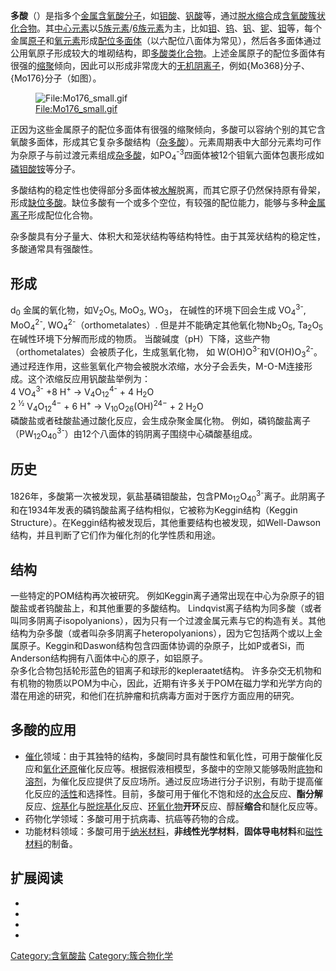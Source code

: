'''多酸'''（{{lang-en|Polyoxometalate}}）是指多个[[金属含氧酸|金属含氧酸]][[分子|分子]]，如[[钼酸|钼酸]]、[[钒酸|钒酸]]等，通过[[脱水缩合|脱水缩合]]成[[含氧酸|含氧酸]][[簇状化合物|簇状化合物]]。其[[中心元素|中心元素]]以[[5族元素|5族元素]]/[[6族元素|6族元素]]为主，比如[[钼|钼]]、[[钨|钨]]、[[钒|钒]]、[[铌|铌]]、[[钽|钽]]等，每个金属[[原子|原子]]和[[氧元素|氧元素]]形成[[配位化合物|配位]][[多面体|多面体]]（以六配位八面体为常见），然后各多面体通过公用氧原子形成较大的堆砌结构，即[[多酸类化合物|多酸类化合物]]。上述金属原子的配位多面体有很强的[[缩聚|缩聚]]倾向，因此可以形成非常庞大的[[无机阴离子|无机阴离子]]，例如{Mo368}分子、{Mo176}分子（如图）。

[[File:Mo176_small.gif|File:Mo176_small.gif]]

正因为这些金属原子的配位多面体有很强的缩聚倾向，多酸可以容纳个别的其它含氧酸多面体，形成其它复杂多酸结构（[[杂多酸|杂多酸]]）。元素周期表中大部分元素均可作为杂原子与前过渡元素组成[[杂多酸|杂多酸]]，如PO<sub>4</sub><sup>-3</sup>四面体被12个钼氧六面体包裹形成如[[磷钼酸铵|磷钼酸铵]]等分子。

多酸结构的稳定性也使得部分多面体被[[水解|水解]]脱离，而其它原子仍然保持原有骨架，形成[[缺位多酸|缺位多酸]]。缺位多酸有一个或多个空位，有较强的配位能力，能够与多种[[金属离子|金属离子]]形成配位化合物。

杂多酸具有分子量大、体积大和笼状结构等结构特性。由于其笼状结构的稳定性，多酸通常具有强酸性。

==形成==
d<sub>0</sub> 金属的氧化物，如V<sub>2</sub>O<sub>5</sub>, MoO<sub>3</sub>, WO<sub>3</sub>， 在碱性的环境下回会生成 VO<sub>4</sub><sup>3-</sup>, MoO<sub>4</sub><sup>2-</sup>, WO<sub>4</sub><sup>2-</sup>（orthometalates）. 但是并不能确定其他氧化物Nb<sub>2</sub>O<sub>5</sub>, Ta<sub>2</sub>O<sub>5</sub> 在碱性环境下分解而形成的物质。 当酸碱度（pH）下降，这些产物（orthometalates）会被质子化，生成氢氧化物， 如 W(OH)O<sup>3-</sup>和V(OH)O<sub>3</sub><sup>2-</sup>。 通过羟连作用，这些氢氧化产物会被脱水浓缩，水分子会丢失，M-O-M连接形成。这个浓缩反应用钒酸盐举例为：<br />
4 VO<sub>4</sub><sup>3-</sup> +8 H<sup>+</sup> → V<sub>4</sub>O<sub>12</sub><sup>4-</sup> + 4 H<sub>2</sub>O<br />
2 <sup>1⁄2</sup> V<sub>4</sub>O<sub>12</sub><sup>4−</sup> + 6 H<sup>+</sup> → V<sub>10</sub>O<sub>26</sub>(OH)<sup>24−</sup> + 2 H<sub>2</sub>O<br />
磷酸盐或者硅酸盐通过酸化反应，会生成杂聚金属化物。 例如，磷钨酸盐离子（PW<sub>12</sub>O<sub>40</sub><sup>3-</sup>）由12个八面体的钨阴离子围绕中心磷酸基组成。


==历史==

1826年，多酸第一次被发现，氨盐基磷钼酸盐，包含PMo<sub>12</sub>O<sub>40</sub><sup>3-</sup>离子。此阴离子和在1934年发表的磷钨酸盐离子结构相似，它被称为Keggin结构（Keggin Structure）。在Keggin结构被发现后，其他重要结构也被发现，如Well-Dawson结构，并且判断了它们作为催化剂的化学性质和用途。

==结构==

一些特定的POM结构再次被研究。 例如Keggin离子通常出现在中心为杂原子的钼酸盐或者钨酸盐上，和其他重要的多酸结构。 Lindqvist离子结构为同多酸（或者叫同多阴离子isopolyanions），因为只有一个过渡金属元素与它的构造有关。其他结构为杂多酸（或者叫杂多阴离子heteropolyanions），因为它包括两个或以上金属原子。Keggin和Daswon结构包含四面体协调的杂原子，比如P或者Si，而Anderson结构拥有八面体中心的原子，如铝原子。<br />
杂多化合物包括轮形蓝色的钼离子和球形的kepleraatet结构。 许多杂交无机物和有机物的物质以POM为中心，因此，近期有许多关于POM在磁力学和光学方向的潜在用途的研究，和他们在抗肿瘤和抗病毒方面对于医疗方面应用的研究。

==多酸的应用==
*[[催化|催化]]领域：由于其独特的结构，多酸同时具有酸性和氧化性，可用于酸催化反应和[[氧化|氧化]][[还原|还原]]催化反应等。根据假液相模型，多酸中的空隙又能够吸附[[底物|底物]]和[[溶剂|溶剂]]，为催化反应提供了反应场所。通过反应场进行分子识别，有助于提高催化反应的[[活性|活性]]和选择性。目前，多酸可用于催化不饱和烃的[[水合|水合]]反应、'''酯分解'''反应、[[烷基化|烷基化]]与[[脱烷基化|脱烷基化]]反应、[[环氧化物|环氧化物]]'''开环'''反应、醇醛'''缩合'''和醚化反应等。
*药物化学领域：多酸可用于抗病毒、抗癌等药物的合成。
*功能材料领域：多酸可用于[[纳米材料|纳米材料]]，'''非线性光学材料'''，'''固体导电材料'''和[[磁性材料|磁性材料]]的制备。


==扩展阅读==
*{{cite journal | author = D. L. Long, E. Burkholder, and L. Cronin | year = 2007 | month =  | day =  | title = Polyoxometalate clusters, nanostructures and materials: From self assembly to designer materials and devices | journal = Chem. Soc. Rev. | volume = 36 | issue =  | pages = 105-121 | pmid =  | doi = 10.1039/b502666k | url = http://www.rsc.org/ej/CS/2007/b502666k.pdf | language = en }}
*{{Cite book | author = M.T. Pope | title = Heteropoly and Isopoly Oxometalates | location = New York | publisher = Springer Verlag | date = 1983 | pages =  |ISBN =  | accessdate =  | url =https://archive.org/details/heteropolyisopol0000pope| language= en | quote =  }}
*{{cite journal | author = M.T. Pope, A. Müller | year = 1991 | month =  | day =  | title = Polyoxometalate Chemistry: An Old Field with New Dimensions in Several Disciplines | journal = Angew. Chem. Int. Ed. Engl. | volume = 30 | issue =  | pages = 34 | pmid =  | doi =  | url =  | language = en }}
*{{cite journal | author =  | year = 1998 | month =  | day =  | title = Special volume on ''"Polyoxometalates"'' | journal = Chem.Rev. | volume = 98 | issue =  | pages = 1 | pmid =  | doi =  | url =  | language = en }}

[[Category:含氧酸盐|Category:含氧酸盐]]
[[Category:簇合物化学|Category:簇合物化学]]